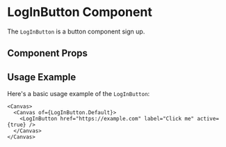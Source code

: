 

<Meta of={LogInButton} />

# LogInButton Component

The `LogInButton` is a button component sign up.

## Component Props

<Canvas of={LogInButton.Default} />

<Controls />

## Usage Example

Here's a basic usage example of the `LogInButton`:

```tsx
<Canvas>
  <Canvas of={LogInButton.Default}>
    <LogInButton href="https://example.com" label="Click me" active={true} />
  </Canvas>
</Canvas>
```
